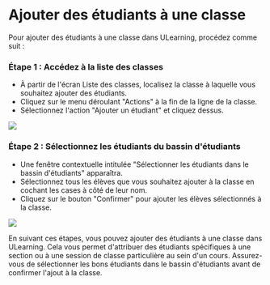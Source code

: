 
# Ajouter des étudiants à une classe 
 
 Pour ajouter des étudiants à une classe dans ULearning, procédez comme suit : 

 ### Étape 1 : Accédez à la liste des classes 
 - À partir de l'écran Liste des classes, localisez la classe à laquelle vous souhaitez ajouter des étudiants. 
 - Cliquez sur le menu déroulant "Actions" à la fin de la ligne de la classe. 
 - Sélectionnez l'action "Ajouter un étudiant" et cliquez dessus. 
 
 ![]( /img/utest/teacher/appendix09.png) 
 
 ### Étape 2 : Sélectionnez les étudiants du bassin d'étudiants 
 - Une fenêtre contextuelle intitulée "Sélectionner les étudiants dans le bassin d'étudiants" apparaîtra. 
 - Sélectionnez tous les élèves que vous souhaitez ajouter à la classe en cochant les cases à côté de leur nom. 
 - Cliquez sur le bouton "Confirmer" pour ajouter les élèves sélectionnés à la classe. 
 
 ![]( /img/utest/teacher/appendix10.png) 
 
 En suivant ces étapes, vous pouvez ajouter des étudiants à une classe dans ULearning. Cela vous permet d'attribuer des étudiants spécifiques à une section ou à une session de classe particulière au sein d'un cours. Assurez-vous de sélectionner les bons étudiants dans le bassin d'étudiants avant de confirmer l'ajout à la classe.
